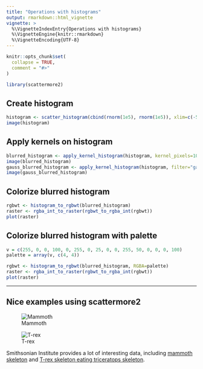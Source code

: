 ```yaml
---
title: "Operations with histograms"
output: rmarkdown::html_vignette
vignette: >
  %\VignetteIndexEntry{Operations with histograms}
  %\VignetteEngine{knitr::rmarkdown}
  %\VignetteEncoding{UTF-8}
---
```


```r
knitr::opts_chunk$set(
  collapse = TRUE,
  comment = "#>"
)
```

```r
library(scattermore2)
```

## Create histogram
```r
histogram <- scatter_histogram(cbind(rnorm(1e5), rnorm(1e5)), xlim=c(-5,5), ylim=c(-5,5))
image(histogram)
```

## Apply kernels on histogram
```r
blurred_histogram <- apply_kernel_histogram(histogram, kernel_pixels=10)
image(blurred_histogram)
gauss_blurred_histogram <- apply_kernel_histogram(histogram, filter="gauss", kernel_pixels=10)
image(gauss_blurred_histogram)
```

## Colorize blurred histogram
```r
rgbwt <- histogram_to_rgbwt(blurred_histogram)
raster <- rgba_int_to_raster(rgbwt_to_rgba_int(rgbwt))
plot(raster)
```

## Colorize blurred histogram with palette
```r
v = c(255, 0, 0, 100, 0, 255, 0, 25, 0, 0, 255, 50, 0, 0, 0, 100)
palette = array(v, c(4, 4))

rgbwt <- histogram_to_rgbwt(blurred_histogram, RGBA=palette)
raster <- rgba_int_to_raster(rgbwt_to_rgba_int(rgbwt))
plot(raster)
```

**************************************************************
## Nice examples using scattermore2

![Mammoth](../pictures/mammoth_blurred.png)


![T-rex](../pictures/trex.png)


Smithsonian Institute provides a lot of interesting data, including [mammoth skeleton](https://3d.si.edu/explorer/woolly-mammoth) 
and [T-rex skeleton eating triceratops skeleton](https://3d.si.edu/object/3d/tyrannosaurus-rex:d8c62d28-4ebc-11ea-b77f-2e728ce88125).

